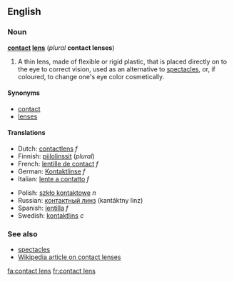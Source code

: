 ==English==
===Noun===
'''[[contact]] [[lens]]''' (''plural'' '''contact lenses''')

# A thin lens, made of flexible or rigid plastic, that is placed directly on to the eye to correct vision, used as an alternative to [[spectacles]], or, if coloured, to change one's eye color cosmetically.

====Synonyms====
*[[contact]]
*[[lens]]es

====Translations====
{{top}}
*Dutch: [[contactlens]] ''f''
*Finnish: [[piilolinssit]] (''plural'')
*French: [[lentille de contact]] ''f''
*German: [[Kontaktlinse]] ''f''
*Italian: [[lente a contatto]] ''f''
{{mid}}
*Polish: [[szkło kontaktowe]] ''n''
*Russian: [[контактный линз]] (kantáktny linz) {{m}}
*Spanish: [[lentilla]] ''f''
*Swedish: [[kontaktlins]] ''c''
{{bottom}}

===See also===
*[[spectacles]]
*[[w:contact lens|Wikipedia article on contact lenses]]
[[fa:contact lens]]
[[fr:contact lens]]
